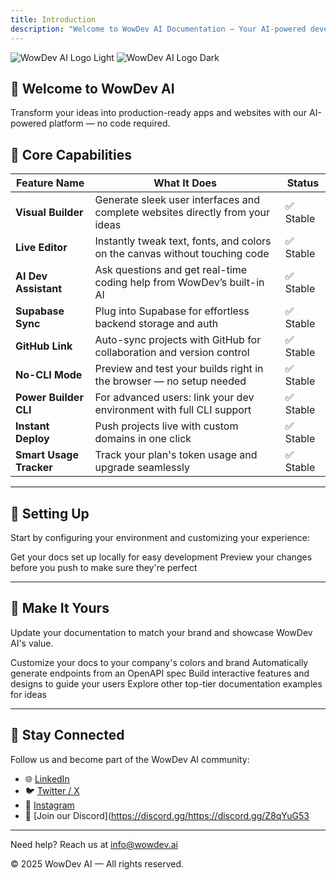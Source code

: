 ```yaml
---
title: Introduction
description: "Welcome to WowDev AI Documentation — Your AI-powered development companion"
---
```


<img
  className="block dark:hidden"
  src="https://i.ibb.co/zWZbN5tv/logo-4X.png"
  alt="WowDev AI Logo Light"
/>
<img
  className="hidden dark:block"
  src="https://i.ibb.co/zWZbN5tv/logo-4X.png"
  alt="WowDev AI Logo Dark"
/>

## 👋 Welcome to WowDev AI

Transform your ideas into production-ready apps and websites with our AI-powered platform — no code required.


## 🚀 Core Capabilities

| **Feature Name**           | **What It Does**                                                                 | **Status**         |
|----------------------------|-----------------------------------------------------------------------------------|--------------------|
| **Visual Builder**         | Generate sleek user interfaces and complete websites directly from your ideas     | ✅ Stable           |
| **Live Editor**            | Instantly tweak text, fonts, and colors on the canvas without touching code       | ✅ Stable           |
| **AI Dev Assistant**       | Ask questions and get real-time coding help from WowDev’s built-in AI              | ✅ Stable           |
| **Supabase Sync**          | Plug into Supabase for effortless backend storage and auth                         | ✅ Stable           |
| **GitHub Link**            | Auto-sync projects with GitHub for collaboration and version control               | ✅ Stable           |
| **No-CLI Mode**            | Preview and test your builds right in the browser — no setup needed                | ✅ Stable           |
| **Power Builder CLI**      | For advanced users: link your dev environment with full CLI support                | ✅ Stable           |
| **Instant Deploy**         | Push projects live with custom domains in one click                               | ✅ Stable           |
| **Smart Usage Tracker**    | Track your plan's token usage and upgrade seamlessly                              | ✅ Stable           |

---

## 🔧 Setting Up

Start by configuring your environment and customizing your experience:

<CardGroup cols={2}>
  <Card
    title="Edit Your Docs"
    icon="pen-to-square"
    href="https://mintlify.com/docs/quickstart"
  >
    Get your docs set up locally for easy development
  </Card>
  <Card
    title="Preview Changes"
    icon="image"
    href="https://mintlify.com/docs/development"
  >
    Preview your changes before you push to make sure they're perfect
  </Card>
</CardGroup>

---

## 🎨 Make It Yours

Update your documentation to match your brand and showcase WowDev AI's value.

<CardGroup cols={2}>
  <Card
    title="Customize Style"
    icon="palette"
    href="https://mintlify.com/docs/settings/global"
  >
    Customize your docs to your company's colors and brand
  </Card>
  <Card
    title="Reference APIs"
    icon="code"
    href="https://mintlify.com/docs/api-playground/openapi"
  >
    Automatically generate endpoints from an OpenAPI spec
  </Card>
  <Card
    title="Add Components"
    icon="screwdriver-wrench"
    href="https://mintlify.com/docs/content/components/accordions"
  >
    Build interactive features and designs to guide your users
  </Card>
  <Card
    title="Get Inspiration"
    icon="stars"
    href="https://mintlify.com/customers"
  >
    Explore other top-tier documentation examples for ideas
  </Card>
</CardGroup>

---

## 🔗 Stay Connected

Follow us and become part of the WowDev AI community:

- 🌐 [LinkedIn](https://www.linkedin.com/company/wowdevai/?viewAsMember=true)
- 🐦 [Twitter / X](https://x.com/wowdev_ai)
- 📸 [Instagram](https://www.instagram.com/wowdevai?utm_source=ig_web_button_share_sheet&igsh=ZDNlZDc0MzIxNw==)
- 💬 [Join our Discord](https://discord.gg/https://discord.gg/Z8qYuG53

---

Need help? Reach us at [info@wowdev.ai](mailto:info@wowdev.ai)

© 2025 WowDev AI — All rights reserved.

